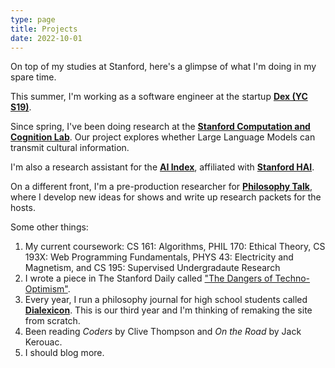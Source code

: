 ```yaml
---
type: page
title: Projects
date: 2022-10-01
---
```


On top of my studies at Stanford, here's a glimpse of what I'm doing in my spare time.

This summer, I'm working as a software engineer at the startup **[Dex (YC S19)](https://getdex.com/)**.

Since spring, I've been doing research at the **[Stanford Computation and Cognition Lab](https://cocolab.stanford.edu)**. Our project explores whether Large Language Models can transmit cultural information.

I'm also a research assistant for the **[AI Index](https://aiindex.stanford.edu/)**, affiliated with **[Stanford HAI](https://hai.stanford.edu)**.

On a different front, I'm a pre-production researcher for **[Philosophy Talk](https://www.philosophytalk.org/)**, where I develop new ideas for shows and write up research packets for the hosts.

Some other things:
1. My current coursework: CS 161: Algorithms, PHIL 170: Ethical Theory, CS 193X: Web Programming Fundamentals, PHYS 43: Electricity and Magnetism, and CS 195: Supervised Undergradaute Research
2. I wrote a piece in The Stanford Daily called ["The Dangers of Techno-Optimism"](https://stanforddaily.com/2022/11/29/opinion-the-dangers-of-techno-optimism/).
3. Every year, I run a philosophy journal for high school students called **[Dialexicon](https://www.dialexicon.org/)**. This is our third year and I'm thinking of remaking the site from scratch.
4. Been reading *Coders* by Clive Thompson and *On the Road* by Jack Kerouac.
5. I should blog more.
